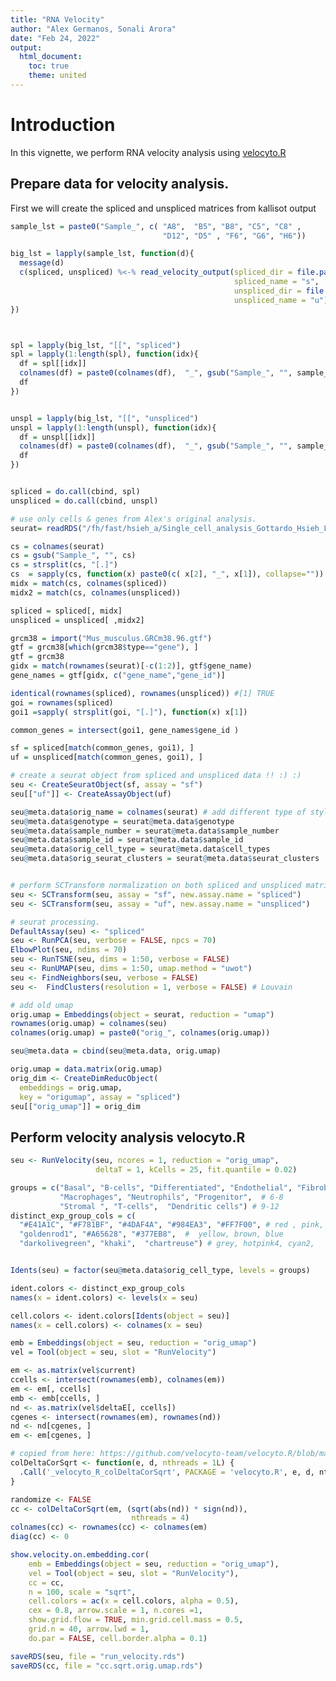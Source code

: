 ```yaml
---
title: "RNA Velocity"
author: "Alex Germanos, Sonali Arora"
date: "Feb 24, 2022"
output: 
  html_document:
    toc: true
    theme: united
---
```


# Introduction

In this vignette, we perform RNA velocity analysis using [velocyto.R](https://github.com/velocyto-team/velocyto.R)

## Prepare data for velocity analysis. 

First we will create the spliced and unspliced matrices from kallisot output

```r

sample_lst = paste0("Sample_", c( "A8",  "B5", "B8", "C5", "C8" ,
                                  "D12", "D5" , "F6", "G6", "H6"))

big_lst = lapply(sample_lst, function(d){
  message(d)
  c(spliced, unspliced) %<-% read_velocity_output(spliced_dir = file.path(d, "spliced"),
                                                  spliced_name = "s",
                                                  unspliced_dir = file.path(d, "unspliced"),
                                                  unspliced_name = "u")
})



spl = lapply(big_lst, "[[", "spliced")
spl = lapply(1:length(spl), function(idx){
  df = spl[[idx]]
  colnames(df) = paste0(colnames(df),  "_", gsub("Sample_", "", sample_lst[idx]))
  df
})


unspl = lapply(big_lst, "[[", "unspliced")
unspl = lapply(1:length(unspl), function(idx){
  df = unspl[[idx]]
  colnames(df) = paste0(colnames(df),  "_", gsub("Sample_", "", sample_lst[idx]))
  df
})


spliced = do.call(cbind, spl)
unspliced = do.call(cbind, unspl)

# use only cells & genes from Alex's original analysis.
seurat= readRDS("/fh/fast/hsieh_a/Single_cell_analysis_Gottardo_Hsieh_Lab/cleaned_Sonali_Analysis/seurat_cleaned.allcells.rds")

cs = colnames(seurat)
cs = gsub("Sample_", "", cs)
cs = strsplit(cs, "[.]")
cs  = sapply(cs, function(x) paste0(c( x[2], "_", x[1]), collapse=""))
midx = match(cs, colnames(spliced))
midx2 = match(cs, colnames(unspliced))

spliced = spliced[, midx]
unspliced = unspliced[ ,midx2]

grcm38 = import("Mus_musculus.GRCm38.96.gtf")
gtf = grcm38[which(grcm38$type=="gene"), ]
gtf = grcm38
gidx = match(rownames(seurat)[-c(1:2)], gtf$gene_name)
gene_names = gtf[gidx, c("gene_name","gene_id")]

identical(rownames(spliced), rownames(unspliced)) #[1] TRUE
goi = rownames(spliced)
goi1 =sapply( strsplit(goi, "[.]"), function(x) x[1])

common_genes = intersect(goi1, gene_names$gene_id )

sf = spliced[match(common_genes, goi1), ]
uf = unspliced[match(common_genes, goi1), ]

# create a seurat object from spliced and unspliced data !! :) :)
seu <- CreateSeuratObject(sf, assay = "sf")
seu[["uf"]] <- CreateAssayObject(uf)

seu@meta.data$orig_name = colnames(seurat) # add different type of style name
seu@meta.data$genotype = seurat@meta.data$genotype
seu@meta.data$sample_number = seurat@meta.data$sample_number
seu@meta.data$sample_id = seurat@meta.data$sample_id
seu@meta.data$orig_cell_type = seurat@meta.data$cell_types
seu@meta.data$orig_seurat_clusters = seurat@meta.data$seurat_clusters


# perform SCTransform normalization on both spliced and unspliced matrices
seu <- SCTransform(seu, assay = "sf", new.assay.name = "spliced")
seu <- SCTransform(seu, assay = "uf", new.assay.name = "unspliced")

# seurat processing. 
DefaultAssay(seu) <- "spliced"
seu <- RunPCA(seu, verbose = FALSE, npcs = 70)
ElbowPlot(seu, ndims = 70)
seu <- RunTSNE(seu, dims = 1:50, verbose = FALSE)
seu <- RunUMAP(seu, dims = 1:50, umap.method = "uwot")
seu <- FindNeighbors(seu, verbose = FALSE)
seu <-  FindClusters(resolution = 1, verbose = FALSE) # Louvain

# add old umap
orig.umap = Embeddings(object = seurat, reduction = "umap")
rownames(orig.umap) = colnames(seu)
colnames(orig.umap) = paste0("orig_", colnames(orig.umap))

seu@meta.data = cbind(seu@meta.data, orig.umap)

orig.umap = data.matrix(orig.umap)
orig_dim <- CreateDimReducObject(
  embeddings = orig.umap,
  key = "origumap", assay = "spliced")
seu[["orig_umap"]] = orig_dim
```

##  Perform velocity analysis velocyto.R

```r
seu <- RunVelocity(seu, ncores = 1, reduction = "orig_umap", 
                   deltaT = 1, kCells = 25, fit.quantile = 0.02)

groups = c("Basal", "B-cells", "Differentiated", "Endothelial", "Fibroblasts",  # 1-5
           "Macrophages", "Neutrophils", "Progenitor",  # 6-8
           "Stromal ", "T-cells",  "Dendritic cells") # 9-12
distinct_exp_group_cols = c(
  "#E41A1C", "#F781BF", "#4DAF4A", "#984EA3", "#FF7F00", # red , pink, green, purple , orange
  "goldenrod1", "#A65628", "#377EB8",  #  yellow, brown, blue
  "darkolivegreen", "khaki",  "chartreuse") # grey, hotpink4, cyan2,


Idents(seu) = factor(seu@meta.data$orig_cell_type, levels = groups)

ident.colors <- distinct_exp_group_cols
names(x = ident.colors) <- levels(x = seu)

cell.colors <- ident.colors[Idents(object = seu)]
names(x = cell.colors) <- colnames(x = seu)

emb = Embeddings(object = seu, reduction = "orig_umap")
vel = Tool(object = seu, slot = "RunVelocity")

em <- as.matrix(vel$current)
ccells <- intersect(rownames(emb), colnames(em))
em <- em[, ccells]
emb <- emb[ccells, ]
nd <- as.matrix(vel$deltaE[, ccells])
cgenes <- intersect(rownames(em), rownames(nd))
nd <- nd[cgenes, ]
em <- em[cgenes, ]

# copied from here: https://github.com/velocyto-team/velocyto.R/blob/master/R/RcppExports.R
colDeltaCorSqrt <- function(e, d, nthreads = 1L) {
  .Call('_velocyto_R_colDeltaCorSqrt', PACKAGE = 'velocyto.R', e, d, nthreads)
}

randomize <- FALSE
cc <- colDeltaCorSqrt(em, (sqrt(abs(nd)) * sign(nd)),
                           nthreads = 4)
colnames(cc) <- rownames(cc) <- colnames(em)
diag(cc) <- 0

show.velocity.on.embedding.cor(
    emb = Embeddings(object = seu, reduction = "orig_umap"),
    vel = Tool(object = seu, slot = "RunVelocity"),
    cc = cc,
    n = 100, scale = "sqrt",
    cell.colors = ac(x = cell.colors, alpha = 0.5),
    cex = 0.8, arrow.scale = 1, n.cores =1,
    show.grid.flow = TRUE, min.grid.cell.mass = 0.5,
    grid.n = 40, arrow.lwd = 1,
    do.par = FALSE, cell.border.alpha = 0.1)

saveRDS(seu, file = "run_velocity.rds")
saveRDS(cc, file = "cc.sqrt.orig.umap.rds")


```

